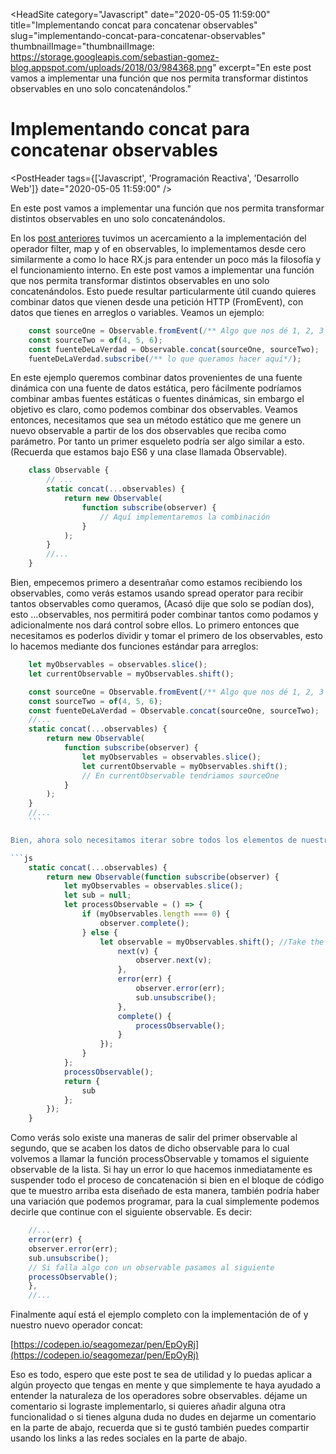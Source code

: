 
<HeadSite 
    category="Javascript"
    date="2020-05-05 11:59:00"
    title="Implementando concat para concatenar observables"
    slug="implementando-concat-para-concatenar-observables"
    thumbnailImage="thumbnailImage: https://storage.googleapis.com/sebastian-gomez-blog.appspot.com/uploads/2018/03/984368.png"
    excerpt="En este post vamos a implementar una función que nos permita transformar distintos observables en uno solo concatenándolos."
></HeadSite>

# Implementando concat para concatenar observables

<PostHeader tags={['Javascript', 'Programación Reactiva', 'Desarrollo Web']} date="2020-05-05 11:59:00" />

En este post vamos a implementar una función que nos permita transformar distintos observables en uno solo concatenándolos.

En los [post anteriores](https://www.sebastian-gomez.com/implementando-map-como-operador-en-observables/) tuvimos un acercamiento a la implementación del operador filter, map y of en observables, lo implementamos desde cero similarmente a como lo hace RX.js para entender un poco más la filosofía y el funcionamiento interno. En este post vamos a implementar una función que nos permita transformar distintos observables en uno solo concatenándolos. Esto puede resultar particularmente útil cuando quieres combinar datos que vienen desde una petición HTTP (FromEvent), con datos que tienes en arreglos o variables. Veamos un ejemplo:

```js
    const sourceOne = Observable.fromEvent(/** Algo que nos dé 1, 2, 3 por ejemplo*/);
    const sourceTwo = of(4, 5, 6);
    const fuenteDeLaVerdad = Observable.concat(sourceOne, sourceTwo);
    fuenteDeLaVerdad.subscribe(/** lo que queramos hacer aquí*/);
```

En este ejemplo queremos combinar datos provenientes de una fuente dinámica con una fuente de datos estática, pero fácilmente podríamos combinar ambas fuentes estáticas o fuentes dinámicas, sin embargo el objetivo es claro, como podemos combinar dos observables. Veamos entonces, necesitamos que sea un método estático que me genere un nuevo observable a partir de los dos observables que reciba como parámetro. Por tanto un primer esqueleto podría ser algo similar a esto. (Recuerda que estamos bajo ES6 y una clase llamada Observable).

```js
    class Observable {
        // ...
        static concat(...observables) {
            return new Observable(
                function subscribe(observer) {
                    // Aquí implementaremos la combinación
                }
            );
        }
        //...
    }
```

Bien, empecemos primero a desentrañar como estamos recibiendo los observables, como verás estamos usando spread operator para recibir tantos observables como queramos, (Acasó dije que solo se podían dos), esto …observables, nos permitirá poder combinar tantos como podamos y adicionalmente nos dará control sobre ellos. Lo primero entonces que necesitamos es poderlos dividir y tomar el primero de los observables, esto lo hacemos mediante dos funciones estándar para arreglos: 

```js
    let myObservables = observables.slice();
    let currentObservable = myObservables.shift();

    const sourceOne = Observable.fromEvent(/** Algo que nos dé 1, 2, 3 por ejemplo*/);
    const sourceTwo = of(4, 5, 6);
    const fuenteDeLaVerdad = Observable.concat(sourceOne, sourceTwo);
    //...
    static concat(...observables) {
        return new Observable(
            function subscribe(observer) {
                let myObservables = observables.slice();
                let currentObservable = myObservables.shift();
                // En currentObservable tendriamos sourceOne
            }
        );
    }
    //...
    ```

Bien, ahora solo necesitamos iterar sobre todos los elementos de nuestro observable y posteriormente cuando se acaben los elementos de este observable precipitarnos con el siguiente hasta que ya no queden más observables. Vamos usar recursividad esta vez porque nos permitirá implementar la misma lógica a través de los observables.

```js
    static concat(...observables) {
        return new Observable(function subscribe(observer) {
            let myObservables = observables.slice();
            let sub = null;
            let processObservable = () => {
                if (myObservables.length === 0) {
                    observer.complete();
                } else {
                    let observable = myObservables.shift(); //Take the next observable in the params.sub = observable.subscribe({
                        next(v) {
                            observer.next(v);
                        },
                        error(err) {
                            observer.error(err);
                            sub.unsubscribe();
                        },
                        complete() {
                            processObservable();
                        }
                    });
                }
            };
            processObservable();
            return {
                sub
            };
        });
    }
```

Como verás solo existe una maneras de salir del primer observable al segundo, que se acaben los datos de dicho observable para lo cual volvemos a llamar la función processObservable y tomamos el siguiente observable de la lista. Si hay un error lo que hacemos inmediatamente es suspender todo el proceso de concatenación si bien en el bloque de código que te muestro arriba esta diseñado de esta manera, también podría haber una variación que podemos programar, para la cual simplemente podemos decirle que continue con el siguiente observable. Es decir:

```js
    //...
    error(err) {
    observer.error(err);
    sub.unsubscribe();
    // Si falla algo con un observable pasamos al siguiente
    processObservable();
    },
    //...
```

Finalmente aquí está el ejemplo completo con la implementación de of y nuestro nuevo operador concat:

[https://codepen.io/seagomezar/pen/EpOyRj](https://codepen.io/seagomezar/pen/EpOyRj)

Eso es todo, espero que este post te sea de utilidad y lo puedas aplicar a algún proyecto que tengas en mente y que simplemente te haya ayudado a entender la naturaleza de los operadores sobre observables. déjame un comentario si lograste implementarlo, si quieres añadir alguna otra funcionalidad o si tienes alguna duda no dudes en dejarme un comentario en la parte de abajo, recuerda que si te gustó también puedes compartir usando los links a las redes sociales en la parte de abajo.

<Discuss slug="implementando-concat-para-concatenar-observables"/>